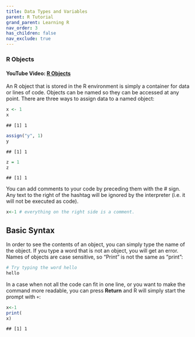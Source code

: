 ```yaml
---
title: Data Types and Variables
parent: R Tutorial
grand_parent: Learning R
nav_order: 3
has_children: false
nav_exclude: true
---
```


<!-- original .Rmd document -->

### R Objects

#### YouTube Video: [R Objects](https://youtu.be/8GXsn8qd7Gc)

An R object that is stored in the R environment is simply a container for data or lines of code. Objects can be named so they can be accessed at any point. There are three ways to assign data to a named object:

``` r
x <- 1
x
```

    ## [1] 1

``` r
assign("y", 1)
y
```

    ## [1] 1

``` r
z = 1
z
```

    ## [1] 1

You can add comments to your code by preceding them with the \# sign. Any text to the right of the hashtag will be ignored by the interpreter (i.e. it will not be executed as code).

``` r
x<-1 # everything on the right side is a comment.
```


## Basic Syntax

In order to see the contents of an object, you can simply type the name of the object. If you type a word that is not an object, you will get an error. Names of objects are case sensitive, so "Print" is not the same as "print":

``` r
# Try typing the word hello
hello
```

In a case when not all the code can fit in one line, or you want to make the command more readable, you can press **Return** and R will simply start the prompt with `+`:

``` r
x<-1
print(
x)
```

    ## [1] 1

